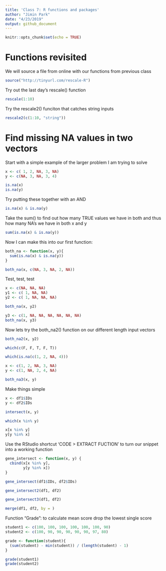 ```yaml
---
title: 'Class 7: R functions and packages'
author: "Jimin Park"
date: "4/23/2019"
output: github_document
---
```


```r
knitr::opts_chunk$set(echo = TRUE)
```

# Functions revisited

We will source a file from online with our functions from previous class

```r
source("http://tinyurl.com/rescale-R")
```

Try out the last day's rescale() function

```r
rescale(1:10)
```


Try the rescale2() funciton that catches string inputs
```r
rescale2(c(1:10, "string"))
```

# Find missing NA values in two vectors

Start with a simple example of the larger problem I am trying to solve

```r
x <- c( 1, 2, NA, 3, NA)
y <- c(NA, 3, NA, 3, 4)
```
```r
is.na(x)
is.na(y)
```

Try putting these together with an AND

```r
is.na(x) & is.na(y)
```

Take the sum() to find out how many TRUE values we have in both and thus how many NA's we have in both x and y
```r
sum(is.na(x) & is.na(y))
```

Now I can make this into our first function:
```r
both_na <- function(x, y){
  sum(is.na(x) & is.na(y))
}
```

```r
both_na(x, c(NA, 3, NA, 2, NA))
```

Test, test, test
```r
x <- c(NA, NA, NA)
y1 <- c( 1, NA, NA)
y2 <- c( 1, NA, NA, NA)

both_na(x, y2)
```
```r
y3 <- c(1, NA, NA, NA, NA, NA, NA)
both_na(x, y3)
```

Now lets try the both_na2() function on our different length input vectors

```r
both_na2(x, y2)
```

```r
which(c(F, F, T, F, T))

which(is.na(c(1, 2, NA, 4)))
```

```r
x <- c(1, 2, NA, 3, NA)
y <- c(1, NA, 2, 4, NA)

both_na3(x, y)
```

Make things simple
```r
x <- df1$IDs
y <- df2$IDs
```

```r
intersect(x, y)
```

```r
which(x %in% y)
```

```r
x[x %in% y]
y[y %in% x]
```

Use the RStudio shortcut 'CODE > EXTRACT FUCTION' to turn our snippet into a working function
```r
gene_intersect <- function(x, y) {
  cbind(x[x %in% y],
        y[y %in% x])
}
```

```r
gene_intersect(df1$IDs, df2$IDs)
```

```r
gene_intersect2(df1, df2)
```

```r
gene_intersect3(df1, df2)
```
```r
merge(df1, df2, by = )
```

Function "Grade": to calculate mean score drop the lowest single score

```r
student1 <- c(100, 100, 100, 100, 100, 100, 90)
student2 <- c(100, 90, 90, 90, 90, 90, 97, 80)
```

```r
grade <- function(student){
  (sum(student) - min(student)) / (length(student) - 1)
}
```

```r
grade(student1)
grade(student2)
```























